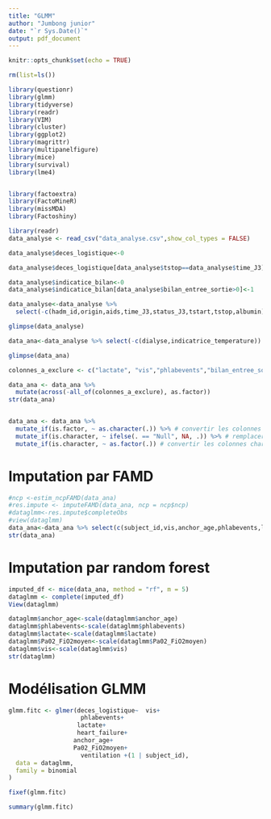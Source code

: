 ```yaml
---
title: "GLMM"
author: "Jumbong junior"
date: "`r Sys.Date()`"
output: pdf_document
---
```


```r
knitr::opts_chunk$set(echo = TRUE)
```

```r
rm(list=ls())
```


```r
library(questionr)
library(glmm)
library(tidyverse)
library(readr)
library(VIM)
library(cluster)
library(ggplot2)
library(magrittr)
library(multipanelfigure)
library(mice)
library(survival)
library(lme4)


library(factoextra)
library(FactoMineR)
library(missMDA)
library(Factoshiny)

```


```r
library(readr)
data_analyse <- read_csv("data_analyse.csv",show_col_types = FALSE)
```

```r
data_analyse$deces_logistique<-0

data_analyse$deces_logistique[data_analyse$tstop==data_analyse$time_J3]<-data_analyse$status_J3[data_analyse$tstop==data_analyse$time_J3]

data_analyse$indicatice_bilan<-0
data_analyse$indicatice_bilan[data_analyse$bilan_entree_sortie>0]<-1
```


```r
data_analyse<-data_analyse %>% 
  select(-c(hadm_id,origin,aids,time_J3,status_J3,tstart,tstop,albumin))
```


```r
glimpse(data_analyse)
```

```r
data_ana<-data_analyse %>% select(-c(dialyse,indicatrice_temperature))
```


```r
glimpse(data_ana)
```

```r
colonnes_a_exclure <- c("lactate", "vis","phlabevents","bilan_entree_sortie","bilan_entree_sortie","subject_id","anchor_age","Pa02_FiO2moyen","deces_logistique")

data_ana <- data_ana %>%
  mutate(across(-all_of(colonnes_a_exclure), as.factor))
str(data_ana)


data_ana <- data_ana %>%
  mutate_if(is.factor, ~ as.character(.)) %>% # convertir les colonnes factor en character
  mutate_if(is.character, ~ ifelse(. == "Null", NA, .)) %>% # remplacer les "NULL" par NA
  mutate_if(is.character, ~ as.factor(.)) # convertir les colonnes character en factor

```
# Imputation par FAMD
```r
#ncp <-estim_ncpFAMD(data_ana)
#res.impute <- imputeFAMD(data_ana, ncp = ncp$ncp)
#dataglmm<-res.impute$completeObs
#view(dataglmm)
data_ana<-data_ana %>% select(c(subject_id,vis,anchor_age,phlabevents,lactate,Pa02_FiO2moyen,heart_failure,ventilation,deces_logistique))
str(data_ana)
```

# Imputation par random forest 

```r
imputed_df <- mice(data_ana, method = "rf", m = 5)
dataglmm <- complete(imputed_df)
View(dataglmm)
```

```r
dataglmm$anchor_age<-scale(dataglmm$anchor_age)
dataglmm$phlabevents<-scale(dataglmm$phlabevents)
dataglmm$lactate<-scale(dataglmm$lactate)
dataglmm$Pa02_FiO2moyen<-scale(dataglmm$Pa02_FiO2moyen)
dataglmm$vis<-scale(dataglmm$vis)
str(dataglmm)
```


# Modélisation GLMM
```r

glmm.fitc <- glmer(deces_logistique~  vis+
                    phlabevents+
                   lactate+
                   heart_failure+
                  anchor_age+
                  Pa02_FiO2moyen+
                    ventilation +(1 | subject_id),
  data = dataglmm,
  family = binomial
)

```
```r
fixef(glmm.fitc)
```

```r
summary(glmm.fitc)
```

